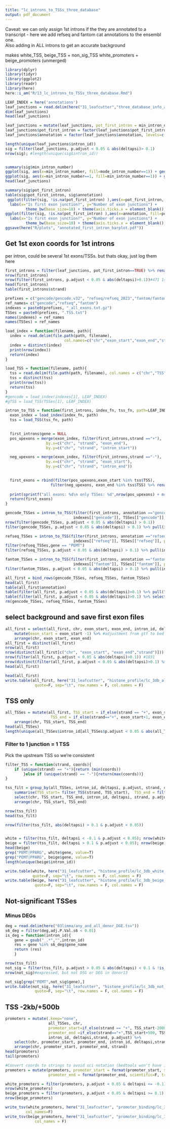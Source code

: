 ```yaml
---
title: "lc_introns_to_TSSs_three_database"
output: pdf_document
---
```



Caveat: we can only assign 1st introns if the they are annotated to a transcript - here we add refseq and fantom cat annotations to the ensembl one.  
Also adding in ALL introns to get an accurate background

makes white_TSS, beige_TSS + non_sig_TSS
white_promoters + beige_promoters (unmerged) 

```r
library(dplyr)
library(tidyr)
library(ggplot2)
library(readr)
library(here)
here::i_am("R/13_lc_introns_to_TSSs_three_database.Rmd")
```

```r
LEAF_INDEX = here('annotations')
leaf_junctions = read.delim(here("31_leafcutter","three_database_info_all_junctions.tsv"))
dim(leaf_junctions)
head(leaf_junctions)
```


```r
leaf_junctions = mutate(leaf_junctions, pot_first_intron = min_intron_number == 1, intron_id = paste(chr, start, end, cluster_id,sep=":"))
leaf_junctions$pot_first_intron = factor(leaf_junctions$pot_first_intron, levels=c("TRUE","FALSE"))
leaf_junctions$annotation = factor(leaf_junctions$annotation, levels=c("gencode","refseq","fantom_cat"))

length(unique(leaf_junctions$intron_id))
sig = filter(leaf_junctions, p.adjust < 0.05 & abs(deltapsi)> 0.1)
nrow(sig); #length(unique(sig$intron_id))


summary(sig$min_intron_number)
ggplot(sig, aes(x=min_intron_number, fill=mode_intron_number==1)) + geom_bar()
ggplot(sig, aes(x=min_intron_number==1, fill=min_intron_number==1)) + geom_bar()
head(leaf_junctions)

summary(sig$pot_first_intron)
table(sig$pot_first_intron, sig$annotation)
 ggplot(filter(sig, !is.na(pot_first_intron) ),aes(x=pot_first_intron, fill=pot_first_intron)) + geom_bar()  +
  labs(x="Is first exon junction?", y="Number of exon junctions") +
         theme_bw(base_size=18) + theme(axis.ticks.x = element_blank(), panel.border = element_blank()) 
ggplot(filter(sig, !is.na(pot_first_intron) ),aes(x=annotation, fill=pot_first_intron)) + geom_bar(position="fill")  +
  labs(x="Is first exon junction?", y="Number of exon junctions") +
         theme_bw(base_size=18) + theme(axis.ticks.x = element_blank(), panel.border = element_blank()) 
ggsave(here("R/plots", "annotated_first_intron_barplot.pdf"))
```


## Get 1st exon coords for 1st introns
per intron, could be several 1st exons/TSSs.  but thats okay, just log them here
```r
first_introns = filter(leaf_junctions, pot_first_intron==TRUE) %>% rename(intron_start = start, intron_end = end)
nrow(first_introns)
nrow(filter(first_introns, p.adjust < 0.05 & abs(deltapsi)>0.1))#471 1st introns
head(first_introns)
table(first_introns$strand)
```


```r
prefixes = c("gencode/gencode.v32", "refseq/refseq_2023","fantom/fantom_cat.lv3_robust")
ref_names= c("gencode","refseq","fantom")
indexes = paste0(prefixes, "_all_exons.txt.gz")
TSSes = paste0(prefixes, ".TSS.txt")
names(indexes) = ref_names
names(TSSes) = ref_names

load_index = function(filename, path){
  index = read.delim(file.path(path, filename),
                          col.names=c("chr","exon_start","exon_end","strand","gene"))
  index = distinct(index)
  print(nrow(index))
  return(index)
}

load_TSS = function(filename, path){
  tss = read.delim(file.path(path, filename), col.names = c("chr","TSS", "strand"))
  tss = distinct(tss) 
  print(nrow(tss))
  return(tss)
}
#gencode = load_index(indexes[1], LEAF_INDEX)
#gTSS = load_TSS(TSSes[1], LEAF_INDEX)
```

```r
intron_to_TSS = function(first_introns, index_fn, tss_fn, path=LEAF_INDEX){
  exon_index = load_index(index_fn, path)
  tss = load_TSS(tss_fn, path)
  

  first_introns$gene = NULL
  pos_upexons = merge(exon_index, filter(first_introns,strand =="+"),  
                  by.x=c("chr", "strand", "exon_end"), 
                  by.y=c("chr", "strand", "intron_start"))

  neg_upexons = merge(exon_index, filter(first_introns,strand =="-"),  
                  by.x=c("chr", "strand", "exon_start"), 
                  by.y=c("chr", "strand", "intron_end"))

  
  first_exons = rbind(filter(pos_upexons,exon_start %in% tss$TSS),
                    filter(neg_upexons, exon_end %in% tss$TSS) %>% rename(intron_end=intron_start))
  
  print(sprintf("all exons: %d\n only TSSes: %d",nrow(pos_upexons) + nrow(neg_upexons), nrow(first_exons)))
  return(first_exons)
}
```

```r
gencode_TSSes = intron_to_TSS(filter(first_introns, annotation =="gencode"),
                              indexes[["gencode"]], TSSes[["gencode"]], path=LEAF_INDEX)
nrow(filter(gencode_TSSes, p.adjust < 0.05 & abs(deltapsi) > 0.1))
filter(gencode_TSSes, p.adjust < 0.05 & abs(deltapsi) > 0.1) %>% pull(intron_id) %>% n_distinct()
```


```r
refseq_TSSes = intron_to_TSS(filter(first_introns, annotation =="refseq"),
                              indexes[["refseq"]], TSSes[["refseq"]], path=LEAF_INDEX)
filter(refseq_TSSes,gene == "PEMT")
filter(refseq_TSSes, p.adjust < 0.05 & abs(deltapsi) > 0.1) %>% pull(intron_id) %>% n_distinct()
```


```r
fantom_TSSes = intron_to_TSS(filter(first_introns, annotation =="fantom_cat"),
                              indexes[["fantom"]], TSSes[["fantom"]], path=LEAF_INDEX)
filter(fantom_TSSes, p.adjust < 0.05 & abs(deltapsi) > 0.1) %>% pull(intron_id) %>% n_distinct()
```


```r
all_first = bind_rows(gencode_TSSes, refseq_TSSes, fantom_TSSes)
head(all_first)
table(all_first$annotation)
table(filter(all_first, p.adjust < 0.05 & abs(deltapsi)>0.1) %>% pull("annotation"))
table(filter(all_first, p.adjust < 0.05 & abs(deltapsi)>0.1) %>% select("annotation","intron_id") %>% distinct %>% pull("annotation"))
rm(gencode_TSSes, refseq_TSSes, fantom_TSSes)
```

## select background and save first exon files

```r
all_first = select(all_first, chr, exon_start, exon_end, intron_id, deltapsi, strand, p.adjust, gene) %>% 
    mutate(exon_start = exon_start -1) %>% #adjustment from gtf to bed coordinates  
    arrange(chr, exon_start, exon_end)
all_first = distinct(all_first)
nrow(all_first)
nrow(distinct(all_first[c("chr", "exon_start", "exon_end","strand")]))
nrow(filter(all_first, p.adjust < 0.05 & abs(deltapsi)>0.1)) #1031
nrow(distinct(filter(all_first, p.adjust < 0.05 & abs(deltapsi)>0.1) %>% select("intron_id"))) #363
head(all_first)
```

```r
head(all_first)
write.table(all_first, here("31_leafcutter", "histone_profile/lc_3db_all_first_exons.bed"), 
             quote=F, sep="\t", row.names = F, col.names = F)
```


## TSS only

```r
all_TSSes = mutate(all_first, TSS_start = if_else(strand == "+", exon_start, exon_end-1),
                    TSS_end = if_else(strand=="+", exon_start+1, exon_end)) %>% 
    arrange(chr, TSS_start, TSS_end)
head(all_TSSes)
length(unique(all_TSSes$intron_id[all_TSSes$p.adjust < 0.05 & abs(all_TSSes$deltapsi)>0.1]))
```


### Filter to 1 junction = 1 TSS
Pick the upstream TSS so we're consistent


```r
filter_TSS = function(strand, coords){
    if (unique(strand) == "+"){return (min(coords))
        }else if (unique(strand) == "-"){return(max(coords))}
}

tss_filt = group_by(all_TSSes, intron_id, deltapsi, p.adjust, strand, chr) %>% 
    summarise(TSS_start= filter_TSS(strand, TSS_start),  TSS_end = filter_TSS(strand, TSS_end), gene=paste(unique(gene), collapse=",")) %>%
    select(chr, TSS_start, TSS_end, intron_id, deltapsi, strand, p.adjust, gene) %>% 
    arrange(chr, TSS_start, TSS_end)

nrow(tss_filt)
head(tss_filt)
```

```r
nrow(filter(tss_filt, abs(deltapsi) > 0.1 & p.adjust < 0.05))


white = filter(tss_filt, deltapsi < -0.1 & p.adjust < 0.05); nrow(white)
beige = filter(tss_filt, deltapsi > 0.1 & p.adjust < 0.05); nrow(beige)
head(beige)
grep("PEMT|PPARG", white$gene, value=T)
grep("PEMT|PPARG", beige$gene, value=T)
length(unique(beige$intron_id))
```


```r
write.table(white, here("31_leafcutter", "histone_profile/lc_3db_white_TSSes.bed"), 
            quote=F, sep="\t", row.names = F, col.names = F)
write.table(beige, here("31_leafcutter", "histone_profile/lc_3db_beige_TSSes.bed"), 
             quote=F, sep="\t", row.names = F, col.names = F)
```

## Not-significant TSSes
### Minus DEGs
```r
deg = read.delim(here("03limma/any_and_all_donor_DGE.tsv"))
s6_deg = filter(deg,adj.P.Val.s6 < 0.01)
is_deg = function(intron_id){
    gene = gsub("_.*","",intron_id)
    res = gene %in% s6_deg$gene_name
    return (res)
    }

nrow(tss_filt)
not_sig = filter(tss_filt, p.adjust > 0.05 & abs(deltapsi) < 0.1 & !is_deg(gene))
nrow(not_sig)#expressed, but not DSG or DEG in donor13

not_sig[grep("PEMT",not_sig$gene),]
write.table(not_sig, here("31_leafcutter", "histone_profile/lc_3db_not_sig_TSSes.bed"), 
             quote=F, sep="\t", row.names = F, col.names = F)
```


## TSS -2kb/+500b 

```r
promoters = mutate(.keep="none",
                   all_TSSes, chr, 
                   promoter_start=if_else(strand == "+", TSS_start-2000, TSS_end-500),
                   promoter_end =if_else(strand=="+",TSS_start+500, TSS_end+2000), 
                   intron_id, deltapsi,strand, p.adjust) %>%
    select(chr, promoter_start, promoter_end, intron_id, deltapsi,strand, p.adjust) %>% 
    arrange(chr, promoter_start, promoter_end, strand)
head(promoters)
tail(promoters)

#Convert coords to strings to avoid sci notation (bedtools won't have it)
promoters = mutate(promoters, promoter_start = format(promoter_start, scientific=F, trim=T),
                   promoter_end = format(promoter_end, scientific=F, trim=T))
```

```r
white_promoters = filter(promoters, p.adjust < 0.05 & deltapsi <= -0.1) 
nrow(white_promoters)
beige_promoters = filter(promoters, p.adjust < 0.05 & deltapsi >= 0.1) 
nrow(beige_promoters)
```

```r
write_tsv(white_promoters, here("31_leafcutter", "promoter_binding/lc_3db_white_promoters.bed"), 
         col_names=F)
write_tsv(beige_promoters, here("31_leafcutter", "promoter_binding/lc_3db_beige_promoters.bed"), 
             col_names = F)
```

